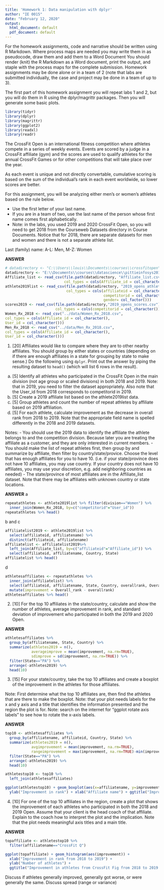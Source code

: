 ```yaml
---
title: 'Homework 1: Data manipulation with dplyr'
author: "IE 0015"
date: "February 12, 2020"
output:
  html_document: default
  pdf_document: default
---
```


For the homework assignments, code and narrative should be written using R Markdown. Where process maps are needed you may write them in as pseudocode, draw them and add them to a Word Document You should render (knit) the R Markdown as a Word document, print the output, and staple with the process maps for the complete submission. Homework assignments may be done alone or in a team of 2 (note that labs are submitted individually, the case and project may be done in a team of up to 3).

The first part of this homework assignment you will repeat labs 1 and 2, but you will do them in R using the dplyr/magrittr packages. Then you will generate some basic plots.

```r
library(tidyr)
library(dplyr)
library(magrittr)
library(ggplot2)
library(readxl)
library(readr)
```

The CrossFit Open is an international fitness competition where athletes compete in a series of weekly events. Events are scored by a judge in a CrossFit affiliate (gym) and the scores are used to qualify athletes for the annual CrossFit Games or for other competitions that will take place over the year.

As each event is unique and not directly convertable, cumulative scoring is based on the sum of the individual's rank in each event worldwide, so lower scores are better.

For this assignment, you will be analyzing either men's or women's athletes based on the rule below.

-  Use the first letter of your last name. 
-  If you are in a team of two, use the last name of the person whose first name comes first alphabetically.
-  Note: in the labs, you used 2019 and 2020 CrossFit Open, so you will need to get 2018 from the Courseweb Datasets directory in Course Documents.  Notice that for 2018, there are separate datasets for men and women and there is not a separate athlete list.

Last (family) name:  A-L: Men,  M-Z: Women


**ANSWER**
```r
# datadirectory <- "C:\\Users\\louis\\Documents\\courses\\crossfitopen"
datadirectory <- "E:\\Documents\\courses\\datascience\\pittieinfosys2015\\data"
Affiliate_list <- read_csv(file.path(datadirectory, "Affiliate_list.csv"),
                           col_types = cols(Affiliate_id = col_character()))
athlete2019list <- read_csv(file.path(datadirectory, "2019_opens_athletes.csv"), 
                            col_types = cols(affiliateid = col_character(), 
                                             competitorid = col_character(),
                                             gender= col_factor()))
scores2019 <- read_csv(file.path(datadirectory,"2019_opens_scores.csv"),
                       col_types = cols(competitorid = col_character()))
Women_Rx_2018 <- read_csv("../data/Women_Rx_2018.csv",
col_types = cols(Affiliate_id = col_character(),
User_id = col_character()))
Men_Rx_2018 <- read_csv("../data/Men_Rx_2018.csv",
col_types = cols(Affiliate_id = col_character(),
User_id = col_character()))
```

1. [20] Affiliates would like to compare where they are to other nearby affiliates.  You should group by either states or countries (depending on if there are enough affiliates in a state for grouping by state to make sense.)  Do the following using `dplyr`.  Print out the answer by piping the resulting dataset to `head()` (which will list 6 rows in the result). 


a. [5] Identify all athletes who participated in the CrossFit Open in the main division (not age group or scaled divisions) in both 2018 and 2019.  Note: that in 2019, you need to filter the dataset appropriately.  Also note that the User_id from 2018 corresponds to competitorid in 2019.
b. [5] Create a 2019 affiliate list based on the athlete2019list data.
c. [5] Group athletes and count the number of repeat athletes by affiliate based on 2019 affiliation.
d. [5] For each athlete, calculate improvement as the decrease in overall rank from 2018 to 2019. Note that the appropriate field name is spelled differently in the 2018 and 2019 datasets.

Notes: 
    -  You should use the 2019 data to identify the affiliate the athlete belongs to and the competition division. Because later you are treating the affiliate as a customer, and they are only interested in current members.
    -  You should make the list of repeat athletes first, then group by and summarize by affiliate, then filter by country/state/provice.  Choose the level that has enough affiliates for you to have 10. (i.e. if your state/province does not have 10 affiliates, you may use country.  If your country does not have 10 affiliates, you may use your discretion, e.g. add neighboring countries as needed)
    -  The state/province of most affiliates are in the Affiliate_list dataset. Note that there may be affiliates with unknown country or state locations.
    

**ANSWER**
a
```r
repeatathletes <- athlete2019list %>% filter(division=="Women") %>%
  inner_join(Women_Rx_2018, by=c("competitorid"="User_id"))
repeatathletes %>% head()
```

b and c
```r
affiliatelist2019 <- athlete2019list %>% 
  select(affiliateid, affiliatename) %>%
  distinct(affiliateid, affiliatename)
affiliatelist <- affiliatelist2019%>%
  left_join(Affiliate_list, by=c("affiliateid"="Affiliate_id")) %>%
  select(affiliateid, affiliatename, Country, State)
affiliatelist %>% head()
```

d
```r
athletesaffiliates <- repeatathletes %>%
  inner_join(affiliatelist) %>%
  select(affiliateid, affiliatename, State, Country, overallrank, Overall_rank) %>%
  mutate(improvement = Overall_rank - overallrank)
athletesaffiliates %>% head()
```




2. [10] For the top 10 affiliates in the state/country, calculate and show the number of athletes, average improvement in rank, and standard deviation of improvement who participated in  both the 2019 and 2020 Open.  

**ANSWER**
```r
athletesaffiliates %>% 
  group_by(affiliatename, State, Country) %>%
  summarize(athletes2019 = n(),
            averageimprove = mean(improvement, na.rm=TRUE),
            sdimprove = sd(improvement, na.rm=TRUE)) %>%
  filter(State=="PA") %>%
  arrange(-athletes2019) %>%
  head(10)
```


3.  [15] For your state/country, take the top 10 affiliates and create a boxplot of the improvement in the athletes for those affiliates.  

Note:  First determine what the top 10 affiliates are, then find the athletes that are there to make the boxplot.
Note: that your plot needs labels for the x and y axis and a title that identifies the information presented and the region the plot is for.
Note: search on the internet for "ggplot rotate axis labels" to see how to rotate the x-axis labels.

**ANSWER**
```r
top10 <- athletesaffiliates %>% 
  group_by(affiliatename, affiliateid, Country, State) %>%
  summarize(athletes2019 = n(),
            avgimprovement = mean(improvement, na.rm=TRUE),
            rangeimprovement = max(improvement, na.rm=TRUE)-min(improvement, na.rm=TRUE)) %>%
  filter(State=="PA") %>%
  arrange(-athletes2019) %>%
  head(10)
```

```r
athletestop10 <- top10 %>%
  left_join(athletesaffiliates)
```

```r
ggplot(athletestop10) + geom_boxplot(aes(x=affiliatename, y=improvement)) +
  ylab("Improvement in rank") + xlab("Affiliate name") + ggtitle("Improvement in affiliates in Pennsylvania from 2018 to 2019 CrossFit Open") + theme(axis.text.x = element_text(angle = 90, hjust = 1))
```

4. [10]  For one of the top 10 affiliates in the region, create a plot that shows the improvement of each athletes who participated in both the 2018 and 2019 Open.  Assume that your client is the head coach of that affiliate.  Explain to the coach how to interpret the plot and the implication.  Note that the plot needs meaningful axis titles and a main title. 

**ANSWER**
```r
topaffiliate <- athletestop10 %>% 
  filter(affiliatename=="CrossFit Q")
```

```r
ggplot(topaffiliate) + geom_histogram(aes(improvement)) +
  xlab("Improvement in rank from 2018 to 2019") + 
  ylab("Number of athletes") +
  ggtitle("Improvement in athletes from CrossFit Fig from 2018 to 2019 CrossFit Open")
```

Discuss if athletes generally improved, generally got worse, or were generally the same.  Discuss spread (range or variance)